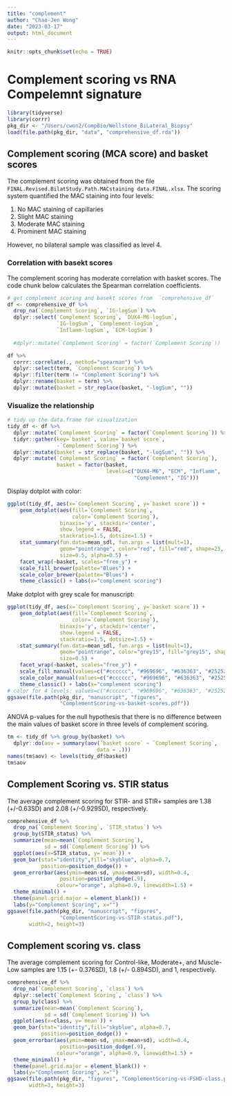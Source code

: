 ```yaml
---
title: "complement"
author: "Chao-Jen Wong"
date: "2023-03-17"
output: html_document
---
```


```r
knitr::opts_chunk$set(echo = TRUE)
```

# Complement scoring vs RNA Compelemnt signature

```r
library(tidyverse)
library(corrr)
pkg_dir <- "/Users/cwon2/CompBio/Wellstone_BiLateral_Biopsy"
load(file.path(pkg_dir, "data", "comprehensive_df.rda"))
```

## Complement scoring (MCA score) and basket scores
The complement scoring was obtained from the file `FINAL.Revised.BilatStudy.Path.MACstaining data.FINAL.xlsx`. The scoring system quantified the MAC staining into four levels:

1. No MAC staining of capillaries
2. Slight MAC staining
3. Moderate MAC staining
4. Prominent MAC staining 

However, no bilateral sample was classified as level 4.

### Correlation with basekt scores

The complement scoring has moderate correlation with basket scores. The code chunk below calculates the Spearman correlation coefficients.

```r
# get complement scoring and basekt scores from  `comprehensive_df`
df <- comprehensive_df %>% 
  drop_na(`Complement Scoring`, `IG-logSum`) %>%
  dplyr::select(`Complement Scoring`, `DUX4-M6-logSum`,
                `IG-logSum`, `Complement-logSum`,
                `Inflamm-logSum`, `ECM-logSum`) 
  
  #dplyr::mutate(`Complement Scoring` = factor(`Complement Scoring`)) 
```
```r
df %>%
  corrr::correlate(., method="spearman") %>%
  dplyr::select(term, `Complement Scoring`) %>%
  dplyr::filter(term != "Complement Scoring") %>%
  dplyr::rename(basket = term) %>%
  dplyr::mutate(basket = str_replace(basket, "-logSum", "")) 
```
### Visualize the relationship 
```r
# tidy up the data.frame for visualization
tidy_df <- df %>%
  dplyr::mutate(`Complement Scoring` = factor(`Complement Scoring`)) %>%
  tidyr::gather(key=`basket`, value=`basket score`, 
                -`Complement Scoring`) %>%
  dplyr::mutate(basket = str_replace(basket, "-logSum", "")) %>%
  dplyr::mutate(`Complement Scoring` = factor(`Complement Scoring`),
                basket = factor(basket, 
                                levels=c("DUX4-M6", "ECM", "Inflamm",
                                         "Complement", "IG"))) 
```

Display dotplot with color:
```r
ggplot(tidy_df, aes(x=`Complement Scoring`, y=`basket score`)) +
    geom_dotplot(aes(fill=`Complement Scoring`,
                     color=`Complement Scoring`), 
                 binaxis='y', stackdir='center',
                 show.legend = FALSE,
                 stackratio=1.5, dotsize=1.5) +
    stat_summary(fun.data=mean_sdl, fun.args = list(mult=1), 
                 geom="pointrange", color="red", fill="red", shape=23,
                 size=0.5, alpha=0.5) +
    facet_wrap(~basket, scales="free_y") +
    scale_fill_brewer(palette="Blues") +
    scale_color_brewer(palette="Blues") +
    theme_classic() + labs(x="complement scoring")
```

Make dotplot with grey scale for manuscript:
```r
ggplot(tidy_df, aes(x=`Complement Scoring`, y=`basket score`)) +
    geom_dotplot(aes(fill=`Complement Scoring`,
                     color=`Complement Scoring`), 
                 binaxis='y', stackdir='center',
                 show.legend = FALSE,
                 stackratio=1.5, dotsize=1.5) +
    stat_summary(fun.data=mean_sdl, fun.args = list(mult=1), 
                 geom="pointrange", color="grey15", fill="grey15", shape=23,
                 size=0.5) +
    facet_wrap(~basket, scales="free_y") +
    scale_fill_manual(values=c("#cccccc", "#969696", "#636363", "#252525")) +
    scale_color_manual(values=c("#cccccc", "#969696", "#636363", "#252525")) +
    theme_classic() + labs(x="complement scoring")
# color for 4 levels: values=c("#cccccc", "#969696", "#636363", "#252525")
ggsave(file.path(pkg_dir, "manuscript", "figures",
                 "ComplementScoring-vs-basket-scores.pdf"))

```
ANOVA p-values for the null hypothesis that there is no difference between the main values of basket score in three levels of complement scoring.

```r
tm <- tidy_df %>% group_by(basket) %>% 
  dplyr::do(aov = summary(aov(`basket score` ~ `Complement Scoring`, 
                             data = .)))
names(tm$aov) <- levels(tidy_df$basket)
tm$aov
```


## Complement Scoring vs. STIR status
The average complement scoring for STIR- and STIR+ samples are 1.38 (+/-0.63SD) and 2.08 (+/-0.929SD), respectively.

```r
comprehensive_df %>% 
  drop_na(`Complement Scoring`, `STIR_status`) %>%
  group_by(STIR_status) %>%
  summarize(mean=mean(`Complement Scoring`),
            sd = sd(`Complement Scoring`)) %>%
  ggplot(aes(x=STIR_status, y=`mean`)) + 
  geom_bar(stat="identity",fill="skyblue", alpha=0.7, 
           position=position_dodge()) +
  geom_errorbar(aes(ymin=mean-sd, ymax=mean+sd), width=0.4,
                 position=position_dodge(.9), 
                colour="orange", alpha=0.9, linewidth=1.5) +
  theme_minimal() +
  theme(panel.grid.major = element_blank()) +
  labs(y="Complement Scoring", x="")
ggsave(file.path(pkg_dir, "manuscript", "figures",
                 "ComplementScoring-vs-STIR-status.pdf"),
       width=2, height=3)  
```

## Complement scoring vs. class
The average complement scoring for Control-like, Moderate+, and Muscle-Low samples are 1.15 (+- 0.376SD), 1.8 (+/- 0.894SD), and 1, respectively.

```r
comprehensive_df %>% 
  drop_na(`Complement Scoring`, `class`) %>%
  dplyr::select(`Complement Scoring`, `class`) %>%
  group_by(class) %>%
  summarize(mean=mean(`Complement Scoring`),
            sd = sd(`Complement Scoring`)) %>%
  ggplot(aes(x=class, y=`mean`)) + 
  geom_bar(stat="identity",fill="skyblue", alpha=0.7, 
           position=position_dodge()) +
  geom_errorbar(aes(ymin=mean-sd, ymax=mean+sd), width=0.4,
                 position=position_dodge(.9), 
                colour="orange", alpha=0.9, linewidth=1.5) +
  theme_minimal() +
  theme(panel.grid.major = element_blank()) +
  labs(y="Complement Scoring", x="")
ggsave(file.path(pkg_dir, "figures", "ComplementScoring-vs-FSHD-class.pdf"),
       width=3, height=3)
```
